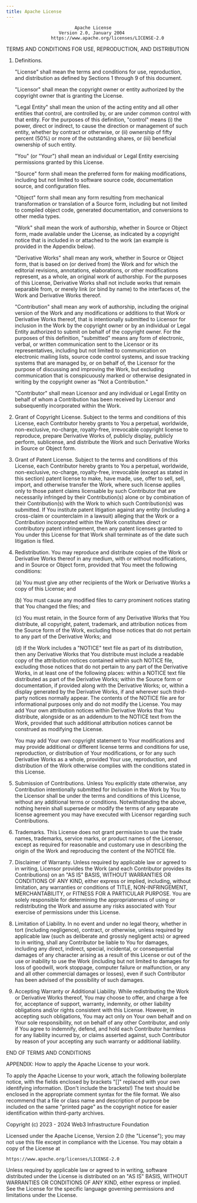 ```yaml
---
title: Apache License
---
```


                              Apache License
                        Version 2.0, January 2004
                     https://www.apache.org/licenses/LICENSE-2.0

TERMS AND CONDITIONS FOR USE, REPRODUCTION, AND DISTRIBUTION

1. Definitions.

   "License" shall mean the terms and conditions for use, reproduction,
   and distribution as defined by Sections 1 through 9 of this document.

   "Licensor" shall mean the copyright owner or entity authorized by
   the copyright owner that is granting the License.

   "Legal Entity" shall mean the union of the acting entity and all
   other entities that control, are controlled by, or are under common
   control with that entity. For the purposes of this definition,
   "control" means (i) the power, direct or indirect, to cause the
   direction or management of such entity, whether by contract or
   otherwise, or (ii) ownership of fifty percent (50%) or more of the
   outstanding shares, or (iii) beneficial ownership of such entity.

   "You" (or "Your") shall mean an individual or Legal Entity
   exercising permissions granted by this License.

   "Source" form shall mean the preferred form for making modifications,
   including but not limited to software source code, documentation
   source, and configuration files.

   "Object" form shall mean any form resulting from mechanical
   transformation or translation of a Source form, including but
   not limited to compiled object code, generated documentation,
   and conversions to other media types.

   "Work" shall mean the work of authorship, whether in Source or
   Object form, made available under the License, as indicated by a
   copyright notice that is included in or attached to the work
   (an example is provided in the Appendix below).

   "Derivative Works" shall mean any work, whether in Source or Object
   form, that is based on (or derived from) the Work and for which the
   editorial revisions, annotations, elaborations, or other modifications
   represent, as a whole, an original work of authorship. For the purposes
   of this License, Derivative Works shall not include works that remain
   separable from, or merely link (or bind by name) to the interfaces of,
   the Work and Derivative Works thereof.

   "Contribution" shall mean any work of authorship, including
   the original version of the Work and any modifications or additions
   to that Work or Derivative Works thereof, that is intentionally
   submitted to Licensor for inclusion in the Work by the copyright owner
   or by an individual or Legal Entity authorized to submit on behalf of
   the copyright owner. For the purposes of this definition, "submitted"
   means any form of electronic, verbal, or written communication sent
   to the Licensor or its representatives, including but not limited to
   communication on electronic mailing lists, source code control systems,
   and issue tracking systems that are managed by, or on behalf of, the
   Licensor for the purpose of discussing and improving the Work, but
   excluding communication that is conspicuously marked or otherwise
   designated in writing by the copyright owner as "Not a Contribution."

   "Contributor" shall mean Licensor and any individual or Legal Entity
   on behalf of whom a Contribution has been received by Licensor and
   subsequently incorporated within the Work.

2. Grant of Copyright License. Subject to the terms and conditions of
   this License, each Contributor hereby grants to You a perpetual,
   worldwide, non-exclusive, no-charge, royalty-free, irrevocable
   copyright license to reproduce, prepare Derivative Works of,
   publicly display, publicly perform, sublicense, and distribute the
   Work and such Derivative Works in Source or Object form.

3. Grant of Patent License. Subject to the terms and conditions of
   this License, each Contributor hereby grants to You a perpetual,
   worldwide, non-exclusive, no-charge, royalty-free, irrevocable
   (except as stated in this section) patent license to make, have made,
   use, offer to sell, sell, import, and otherwise transfer the Work,
   where such license applies only to those patent claims licensable
   by such Contributor that are necessarily infringed by their
   Contribution(s) alone or by combination of their Contribution(s)
   with the Work to which such Contribution(s) was submitted. If You
   institute patent litigation against any entity (including a
   cross-claim or counterclaim in a lawsuit) alleging that the Work
   or a Contribution incorporated within the Work constitutes direct
   or contributory patent infringement, then any patent licenses
   granted to You under this License for that Work shall terminate
   as of the date such litigation is filed.

4. Redistribution. You may reproduce and distribute copies of the
   Work or Derivative Works thereof in any medium, with or without
   modifications, and in Source or Object form, provided that You
   meet the following conditions:

   (a) You must give any other recipients of the Work or
       Derivative Works a copy of this License; and

   (b) You must cause any modified files to carry prominent notices
       stating that You changed the files; and

   (c) You must retain, in the Source form of any Derivative Works
       that You distribute, all copyright, patent, trademark, and
       attribution notices from the Source form of the Work,
       excluding those notices that do not pertain to any part of
       the Derivative Works; and

   (d) If the Work includes a "NOTICE" text file as part of its
       distribution, then any Derivative Works that You distribute must
       include a readable copy of the attribution notices contained
       within such NOTICE file, excluding those notices that do not
       pertain to any part of the Derivative Works, in at least one
       of the following places: within a NOTICE text file distributed
       as part of the Derivative Works; within the Source form or
       documentation, if provided along with the Derivative Works; or,
       within a display generated by the Derivative Works, if and
       wherever such third-party notices normally appear. The contents
       of the NOTICE file are for informational purposes only and
       do not modify the License. You may add Your own attribution
       notices within Derivative Works that You distribute, alongside
       or as an addendum to the NOTICE text from the Work, provided
       that such additional attribution notices cannot be construed
       as modifying the License.

   You may add Your own copyright statement to Your modifications and
   may provide additional or different license terms and conditions
   for use, reproduction, or distribution of Your modifications, or
   for any such Derivative Works as a whole, provided Your use,
   reproduction, and distribution of the Work otherwise complies with
   the conditions stated in this License.

5. Submission of Contributions. Unless You explicitly state otherwise,
   any Contribution intentionally submitted for inclusion in the Work
   by You to the Licensor shall be under the terms and conditions of
   this License, without any additional terms or conditions.
   Notwithstanding the above, nothing herein shall supersede or modify
   the terms of any separate license agreement you may have executed
   with Licensor regarding such Contributions.

6. Trademarks. This License does not grant permission to use the trade
   names, trademarks, service marks, or product names of the Licensor,
   except as required for reasonable and customary use in describing the
   origin of the Work and reproducing the content of the NOTICE file.

7. Disclaimer of Warranty. Unless required by applicable law or
   agreed to in writing, Licensor provides the Work (and each
   Contributor provides its Contributions) on an "AS IS" BASIS,
   WITHOUT WARRANTIES OR CONDITIONS OF ANY KIND, either express or
   implied, including, without limitation, any warranties or conditions
   of TITLE, NON-INFRINGEMENT, MERCHANTABILITY, or FITNESS FOR A
   PARTICULAR PURPOSE. You are solely responsible for determining the
   appropriateness of using or redistributing the Work and assume any
   risks associated with Your exercise of permissions under this License.

8. Limitation of Liability. In no event and under no legal theory,
   whether in tort (including negligence), contract, or otherwise,
   unless required by applicable law (such as deliberate and grossly
   negligent acts) or agreed to in writing, shall any Contributor be
   liable to You for damages, including any direct, indirect, special,
   incidental, or consequential damages of any character arising as a
   result of this License or out of the use or inability to use the
   Work (including but not limited to damages for loss of goodwill,
   work stoppage, computer failure or malfunction, or any and all
   other commercial damages or losses), even if such Contributor
   has been advised of the possibility of such damages.

9. Accepting Warranty or Additional Liability. While redistributing
   the Work or Derivative Works thereof, You may choose to offer,
   and charge a fee for, acceptance of support, warranty, indemnity,
   or other liability obligations and/or rights consistent with this
   License. However, in accepting such obligations, You may act only
   on Your own behalf and on Your sole responsibility, not on behalf
   of any other Contributor, and only if You agree to indemnify,
   defend, and hold each Contributor harmless for any liability
   incurred by, or claims asserted against, such Contributor by reason
   of your accepting any such warranty or additional liability.

END OF TERMS AND CONDITIONS

APPENDIX: How to apply the Apache License to your work.

   To apply the Apache License to your work, attach the following
   boilerplate notice, with the fields enclosed by brackets "[]"
   replaced with your own identifying information. (Don't include
   the brackets!)  The text should be enclosed in the appropriate
   comment syntax for the file format. We also recommend that a
   file or class name and description of purpose be included on the
   same "printed page" as the copyright notice for easier
   identification within third-party archives.

Copyright (c) 2023 - 2024 Web3 Infrastructure Foundation

Licensed under the Apache License, Version 2.0 (the "License");
you may not use this file except in compliance with the License.
You may obtain a copy of the License at

	https://www.apache.org/licenses/LICENSE-2.0

Unless required by applicable law or agreed to in writing, software
distributed under the License is distributed on an "AS IS" BASIS,
WITHOUT WARRANTIES OR CONDITIONS OF ANY KIND, either express or implied.
See the License for the specific language governing permissions and
limitations under the License.

<Outlet path="license" />
